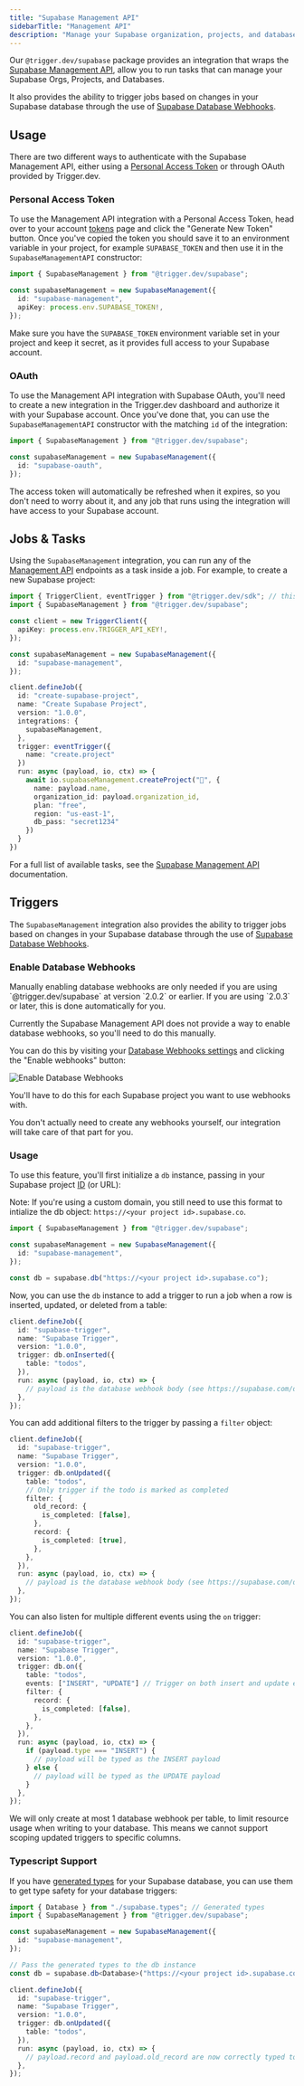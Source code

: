 ```yaml
---
title: "Supabase Management API"
sidebarTitle: "Management API"
description: "Manage your Supabase organization, projects, and databases"
---
```


<Snippet file="v2-deprecation-warning.mdx" />

Our `@trigger.dev/supabase` package provides an integration that wraps the [Supabase Management API](https://supabase.com/docs/reference/api/introduction), allow you to run tasks that can manage your Supabase Orgs, Projects, and Databases.

It also provides the ability to trigger jobs based on changes in your Supabase database through the use of [Supabase Database Webhooks](https://supabase.com/docs/guides/database/webhooks).

## Usage

There are two different ways to authenticate with the Supabase Management API, either using a [Personal Access Token](https://supabase.com/dashboard/account/tokens) or through OAuth provided by Trigger.dev.

### Personal Access Token

To use the Management API integration with a Personal Access Token, head over to your account [tokens](https://supabase.com/dashboard/account/tokens) page and click the "Generate New Token" button. Once you've copied the token you should save it to an environment variable in your project, for example `SUPABASE_TOKEN` and then use it in the `SupabaseManagementAPI` constructor:

```ts
import { SupabaseManagement } from "@trigger.dev/supabase";

const supabaseManagement = new SupabaseManagement({
  id: "supabase-management",
  apiKey: process.env.SUPABASE_TOKEN!,
});
```

Make sure you have the `SUPABASE_TOKEN` environment variable set in your project and keep it secret, as it provides full access to your Supabase account.

### OAuth

To use the Management API integration with Supabase OAuth, you'll need to create a new integration in the Trigger.dev dashboard and authorize it with your Supabase account. Once you've done that, you can use the `SupabaseManagementAPI` constructor with the matching `id` of the integration:

```ts
import { SupabaseManagement } from "@trigger.dev/supabase";

const supabaseManagement = new SupabaseManagement({
  id: "supabase-oauth",
});
```

The access token will automatically be refreshed when it expires, so you don't need to worry about it, and any job that runs using the integration will have access to your Supabase account.

## Jobs & Tasks

Using the `SupabaseManagement` integration, you can run any of the [Management API](https://supabase.com/docs/reference/api/introduction) endpoints as a task inside a job. For example, to create a new Supabase project:

```ts
import { TriggerClient, eventTrigger } from "@trigger.dev/sdk"; // this is the Trigger.dev client
import { SupabaseManagement } from "@trigger.dev/supabase";

const client = new TriggerClient({
  apiKey: process.env.TRIGGER_API_KEY!,
});

const supabaseManagement = new SupabaseManagement({
  id: "supabase-management",
});

client.defineJob({
  id: "create-supabase-project",
  name: "Create Supabase Project",
  version: "1.0.0",
  integrations: {
    supabaseManagement,
  },
  trigger: eventTrigger({
    name: "create.project"
  })
  run: async (payload, io, ctx) => {
    await io.supabaseManagement.createProject("🚀", {
      name: payload.name,
      organization_id: payload.organization_id,
      plan: "free",
      region: "us-east-1",
      db_pass: "secret1234"
    })
  }
})
```

For a full list of available tasks, see the [Supabase Management API](https://supabase.com/docs/reference/api/introduction) documentation.

## Triggers

The `SupabaseManagement` integration also provides the ability to trigger jobs based on changes in your Supabase database through the use of [Supabase Database Webhooks](https://supabase.com/docs/guides/database/webhooks).

### Enable Database Webhooks

<Info>
  Manually enabling database webhooks are only needed if you are using `@trigger.dev/supabase` at
  version `2.0.2` or earlier. If you are using `2.0.3` or later, this is done automatically for you.
</Info>

Currently the Supabase Management API does not provide a way to enable database webhooks, so you'll need to do this manually.

You can do this by visiting your [Database Webhooks settings](https://supabase.com/dashboard/project/_/database/hooks) and clicking the "Enable webhooks" button:

![Enable Database Webhooks](/images/supabase-enable-webhooks.png)

You'll have to do this for each Supabase project you want to use webhooks with.

<Note>
  You don't actually need to create any webhooks yourself, our integration will take care of that
  part for you.
</Note>

### Usage

To use this feature, you'll first initialize a `db` instance, passing in your Supabase project [ID](https://supabase.com/dashboard/project/_/settings/api) (or URL):

Note: If you're using a custom domain, you still need to use this format to intialize the db object:
`https://<your project id>.supabase.co`.

```ts
import { SupabaseManagement } from "@trigger.dev/supabase";

const supabaseManagement = new SupabaseManagement({
  id: "supabase-management",
});

const db = supabase.db("https://<your project id>.supabase.co");
```

Now, you can use the `db` instance to add a trigger to run a job when a row is inserted, updated, or deleted from a table:

```ts
client.defineJob({
  id: "supabase-trigger",
  name: "Supabase Trigger",
  version: "1.0.0",
  trigger: db.onInserted({
    table: "todos",
  }),
  run: async (payload, io, ctx) => {
    // payload is the database webhook body (see https://supabase.com/docs/guides/database/webhooks#payload)
  },
});
```

You can add additional filters to the trigger by passing a `filter` object:

```ts
client.defineJob({
  id: "supabase-trigger",
  name: "Supabase Trigger",
  version: "1.0.0",
  trigger: db.onUpdated({
    table: "todos",
    // Only trigger if the todo is marked as completed
    filter: {
      old_record: {
        is_completed: [false],
      },
      record: {
        is_completed: [true],
      },
    },
  }),
  run: async (payload, io, ctx) => {
    // payload is the database webhook body (see https://supabase.com/docs/guides/database/webhooks#payload)
  },
});
```

You can also listen for multiple different events using the `on` trigger:

```ts
client.defineJob({
  id: "supabase-trigger",
  name: "Supabase Trigger",
  version: "1.0.0",
  trigger: db.on({
    table: "todos",
    events: ["INSERT", "UPDATE"] // Trigger on both insert and update events
    filter: {
      record: {
        is_completed: [false],
      },
    },
  }),
  run: async (payload, io, ctx) => {
    if (payload.type === "INSERT") {
      // payload will be typed as the INSERT payload
    } else {
      // payload will be typed as the UPDATE payload
    }
  },
});
```

<Note>
  We will only create at most 1 database webhook per table, to limit resource usage when writing to
  your database. This means we cannot support scoping updated triggers to specific columns.
</Note>

### Typescript Support

If you have [generated types](https://supabase.com/docs/reference/javascript/typescript-support) for your Supabase database, you can use them to get type safety for your database triggers:

```ts
import { Database } from "./supabase.types"; // Generated types
import { SupabaseManagement } from "@trigger.dev/supabase";

const supabaseManagement = new SupabaseManagement({
  id: "supabase-management",
});

// Pass the generated types to the db instance
const db = supabase.db<Database>("https://<your project id>.supabase.co");

client.defineJob({
  id: "supabase-trigger",
  name: "Supabase Trigger",
  version: "1.0.0",
  trigger: db.onUpdated({
    table: "todos",
  }),
  run: async (payload, io, ctx) => {
    // payload.record and payload.old_record are now correctly typed to match the todos table
  },
});
```
